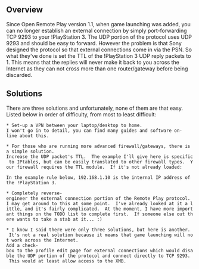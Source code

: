 == Overview ==
Since Open Remote Play version 1.1, when game launching was added, you can no longer establish an external connection by simply port-forwarding TCP 9293 to your !PlayStation 3.  The UDP portion of the protocol uses UDP 9293 and should be easy to forward.  However the problem is that Sony designed the protocol so that external connections come in via the PSN.  So what they've done is set the TTL of the !PlayStation 3 UDP reply packets to 1. This means that the replies will never make it back to you across the Internet as they can not cross more than one router/gateway before being discarded.

== Solutions ==
There are three solutions and unfortunately, none of them are that easy.  Listed below in order of difficulty, from most to least difficult:

 * Set-up a VPN between your laptop/desktop to home.
 I won't go in to detail, you can find many guides and software on-line about this.

 * For those who are running more advanced firewall/gateways, there is a simple solution.
 Increase the UDP packet's TTL.  The example I'll give here is specific to IPtables, but can be easily translated to other firewall types.  Your firewall requires the TTL module.  If it's not already loaded:

 {{{# insmod ipt_TTL}}}

 In the example rule below, 192.168.1.10 is the internal IP address of the !PlayStation 3.

 {{{# iptables -t mangle -I PREROUTING -p udp -s 192.168.1.10 --sport 9293 -j TTL --ttl-set 60}}}

 * Completely reverse-engineer the external connection portion of the Remote Play protocol.
 I may get around to this at some point.  I've already looked at it a little, and it's fairly complicated.  At the moment, I have more important things on the TODO list to complete first.  If someone else out there wants to take a stab at it... :)

 * I know I said there were only three solutions, but here is another.  It's not a real solution because it means that game launching will not work across the Internet.
 Add a check-box to the profile edit page for external connections which would disable the UDP portion of the protocol and connect directly to TCP 9293.  This would at least allow access to the XMB.